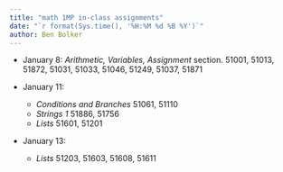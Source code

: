 ```yaml
---
title: "math 1MP in-class assignments"
date: "`r format(Sys.time(), '%H:%M %d %B %Y')`"
author: Ben Bolker
---
```


- January 8: *Arithmetic, Variables, Assignment* section. 51001, 51013, 51872, 51031, 51033, 51046, 51249, 51037, 51871

- January 11:
    - *Conditions and Branches* 51061, 51110
    - *Strings 1* 51886, 51756
    - *Lists* 51601, 51201

- January 13:
    - *Lists* 51203, 51603, 51608, 51611

